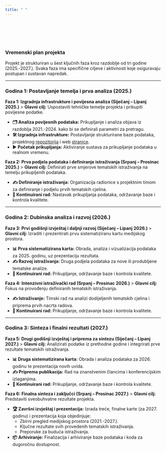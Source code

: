 ```yaml
---
title: " "
---
```

 
<br>
<br>
<br>
<br>


### Vremenski plan projekta

Projekt je strukturiran u šest ključnih faza kroz razdoblje od tri godine (2025.-2027.). Svaka faza ima specifične ciljeve i aktivnosti koje osiguravaju postupan i sustavan napredak.

---

### Godina 1: Postavljanje temelja i prva analiza (2025.)

**Faza 1: Izgradnja infrastrukture i povijesna analiza (Siječanj – Lipanj 2025.)**
> **Glavni cilj:** Uspostaviti tehničke temelje projekta i prikupiti povijesne podatke.

*   **🗂️ Analiza povijesnih podataka:** Prikupljanje i analiza objava iz razdoblja 2021.-2024. kako bi se definirali parametri za pretragu.
*   **🛠️ Izgradnja infrastrukture:** Postavljanje strukturirane baze podataka, projektnog [repozitorija](https://github.com/lusiki/DigiKat) i web [stranice](https://lusiki.github.io/DigiKat/index.html).
*   **▶️ Početak prikupljanja:** Aktiviranje sustava za prikupljanje podataka u realnom vremenu.

**Faza 2: Prva podjela podataka i definiranje istraživanja (Srpanj – Prosinac 2025.)**
> **Glavni cilj:** Definirati prve smjerove tematskih istraživanja na temelju prikupljenih podataka.

*   **✍️ Definiranje istraživanja:** Organizacija radionice s projektnim timom za definiranje i podjelu prvih tematskih cjelina.
*   **🔄 Kontinuirani rad:** Nastavak prikupljanja podataka, održavanje baze i kontrola kvalitete.

---

### Godina 2: Dubinska analiza i razvoj (2026.)

**Faza 3: Prvi godišnji izvještaj i daljnji razvoj (Siječanj – Lipanj 2026.)**
> **Glavni cilj:** Izraditi i prezentirati prvu sistematiziranu kartu medijskog prostora.

*   **📊 Prva sistematizirana karta:** Obrada, analiza i vizualizacija podataka za 2025. godinu, uz prezentaciju rezultata.
*   **✍️ Razvoj istraživanja:** Druga podjela podataka za nove ili produbljene tematske analize.
*   **🔄 Kontinuirani rad:** Prikupljanje, održavanje baze i kontrola kvalitete.

**Faza 4: Intenzivni istraživački rad (Srpanj – Prosinac 2026.)**
> **Glavni cilj:** Fokus na provođenju definiranih tematskih istraživanja.

*   **✍️ Istraživanje:** Timski rad na analizi dodijeljenih tematskih cjelina i priprema prvih nacrta radova.
*   **🔄 Kontinuirani rad:** Prikupljanje, održavanje baze i kontrola kvalitete.

---

### Godina 3: Sinteza i finalni rezultati (2027.)

**Faza 5: Drugi godišnji izvještaj i priprema za sintezu (Siječanj – Lipanj 2027.)**
> **Glavni cilj:** Analizirati podatke iz prethodne godine i integrirati prve rezultate tematskih istraživanja.

*   **📊 Druga sistematizirana karta:** Obrada i analiza podataka za 2026. godinu te prezentacija novih uvida.
*   **✍️ Priprema publikacija:** Rad na znanstvenim člancima i konferencijskim izlaganjima.
*   **🔄 Kontinuirani rad:** Prikupljanje, održavanje baze i kontrola kvalitete.

**Faza 6: Finalna sinteza i zaključci (Srpanj – Prosinac 2027.)**
> **Glavni cilj:** Predstaviti sveobuhvatne rezultate projekta.

*   **🏆 Završni izvještaj i prezentacija:** Izrada treće, finalne karte (za 2027. godinu) i prezentacija koja objedinjuje:
    *   Zbirni pregled medijskog prostora (2021.-2027.).
    *   Ključne rezultate svih provedenih tematskih istraživanja.
    *   Preporuke za buduća istraživanja.
*   **📦 Arhiviranje:** Finalizacija i arhiviranje baze podataka i koda za dugoročnu dostupnost.

